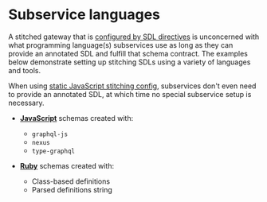 # Subservice languages

A stitched gateway that is [configured by SDL directives](/docs/approaches/stitching-directives) is unconcerned with what programming language(s) subservices use as long as they can provide an annotated SDL and fulfill that schema contract. The examples below demonstrate setting up stitching SDLs using a variety of languages and tools.

When using [static JavaScript stitching config](/docs/approaches/type-merging), subservices don't even need to provide an annotated SDL, at which time no special subservice setup is necessary.

- **[JavaScript](./javascript)** schemas created with:

  - `graphql-js`
  - `nexus`
  - `type-graphql`

- **[Ruby](./ruby)** schemas created with:
  - Class-based definitions
  - Parsed definitions string
